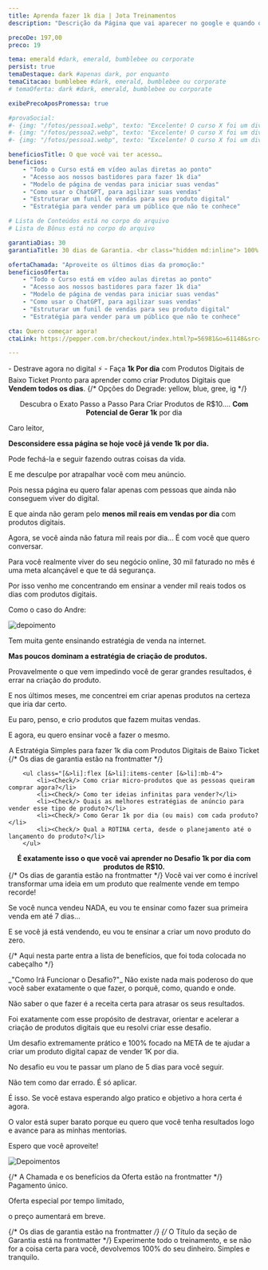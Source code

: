 ```yaml
---
title: Aprenda fazer 1k dia | Jota Treinamentos
description: "Descrição da Página que vai aparecer no google e quando o link for compratilhado no whatsapp, twitter, etc. Mantenha abaixo de 160 caracteres"

precoDe: 197,00
preco: 19

tema: emerald #dark, emerald, bumblebee ou corporate
persist: true
temaDestaque: dark #apenas dark, por enquanto
temaCitacao: bumblebee #dark, emerald, bumblebee ou corporate
# temaOferta: dark #dark, emerald, bumblebee ou corporate

exibePrecoAposPromessa: true

#provaSocial:
#- {img: "/fotos/pessoa1.webp", texto: "Excelente! O curso X foi um divisor de águas. Em apenas T meses, eu fui de A para B", nome: "Pessoa 1" }
#- {img: "/fotos/pessoa2.webp", texto: "Excelente! O curso X foi um divisor de águas. Em apenas T meses, eu fui de A para B", nome: "Pessoa 2" }
#- {img: "/fotos/pessoa1.webp", texto: "Excelente! O curso X foi um divisor de águas. Em apenas T meses, eu fui de A para B", nome: "Pessoa 3" }

beneficiosTitle: O que você vai ter acesso…
beneficios:
    - "Todo o Curso está em vídeo aulas diretas ao ponto"
    - "Acesso aos nossos bastidores para fazer 1k dia"
    - "Modelo de página de vendas para iniciar suas vendas"
    - "Como usar o ChatGPT, para agilizar suas vendas"
    - "Estruturar um funil de vendas para seu produto digital"
    - "Estratégia para vender para um público que não te conhece"

# Lista de Conteúdos está no corpo do arquivo
# Lista de Bônus está no corpo do arquivo

garantiaDias: 30
garantiaTitle: 30 dias de Garantia. <br class="hidden md:inline"> 100% de Satisfação. Risco Zero.

ofertaChamada: "Aproveite os últimos dias da promoção:"
beneficiosOferta:
    - "Todo o Curso está em vídeo aulas diretas ao ponto"
    - "Acesso aos nossos bastidores para fazer 1k dia"
    - "Modelo de página de vendas para iniciar suas vendas"
    - "Como usar o ChatGPT, para agilizar suas vendas"
    - "Estruturar um funil de vendas para seu produto digital"
    - "Estratégia para vender para um público que não te conhece"

cta: Quero começar agora!
ctaLink: https://pepper.com.br/checkout/index.html?p=56981&o=61148&src=LPRAPIDA&utm_medium=lp

---
```



<Layout frontmatter={frontmatter} >

<Fragment slot="pre-promessa">- Destrave agora no digital <span class="text-white">⚡</span> -</Fragment>
<Fragment slot="promessa">Faça <Degrade grad="yellow">**1k Por dia**</Degrade> com Produtos Digitais de Baixo Ticket</Fragment>
<Fragment slot="subpromessa">Pronto para aprender como criar Produtos Digitais que <Degrade grad="blue">**Vendem todos os dias**</Degrade>.</Fragment>
{/* Opções do Degrade: yellow, blue, gree, ig */}

<span class="text-3xl xs:text-5xl"><div align="center">Descubra o Exato Passo a Passo Para Criar Produtos de R$10…. **Com Potencial de Gerar 1k** por dia</div></span>
<p></p>
Caro leitor,

<span class="text-red">**Desconsidere essa página se hoje você já vende 1k por dia.**</span>

Pode fechá-la e seguir fazendo outras coisas da vida.

E me desculpe por atrapalhar você com meu anúncio.

Pois nessa página eu quero falar apenas com pessoas que ainda não conseguem viver do digital.

E que ainda não geram pelo **menos mil reais em vendas por dia** com produtos digitais.

Agora, se você ainda não fatura mil reais por dia... É com você que quero conversar.

Para você realmente viver do seu negócio online, 30 mil faturado no mês é uma meta alcançável e que te dá segurança.

Por isso venho me concentrando em ensinar a vender mil reais todos os dias com produtos digitais.

Como o caso do Andre:

<img align="center" src="/fotos/print.webp" alt="depoimento"/>

Tem muita gente ensinando estratégia de venda na internet.

**Mas poucos  dominam a estratégia de criação de produtos.**

Provavelmente o que vem impedindo você de gerar grandes resultados, é errar na criação do produto.

E nos últimos meses, me concentrei em criar apenas produtos na certeza que iria dar certo.

Eu paro, penso, e crio produtos que fazem muitas vendas.

E agora, eu quero ensinar você a fazer o mesmo.

<span class="text-3xl xs:text-5xl"><div align="center">A Estratégia Simples para fazer 1k dia com Produtos Digitais de Baixo Ticket</div></span>
{/* Os dias de garantia estão na frontmatter */}

        <ul class="[&>li]:flex [&>li]:items-center [&>li]:mb-4">
            <li><Check/> Como criar micro-produtos que as pessoas queiram comprar agora?</li>
            <li><Check/> Como ter ideias infinitas para vender?</li>
            <li><Check/> Quais as melhores estratégias de anúncio para vender esse tipo de produto?</li>
            <li><Check/> Como Gerar 1k por dia (ou mais) com cada produto?</li>
            <li><Check/> Qual a ROTINA certa, desde o planejamento até o lançamento do produto?</li>
        </ul>

<span class="text-3xl xs:text-3xl"><div align="center">**É exatamente isso o que você vai aprender no Desafio 1k por dia com produtos de R$10.**</div></span>
{/* Os dias de garantia estão na frontmatter */}
Você vai ver como é incrível transformar uma ideia em um produto que realmente vende em tempo recorde!

Se você nunca vendeu NADA, eu vou te ensinar como fazer sua primeira venda em até 7 dias...

E se você já está vendendo, eu vou te ensinar a criar um novo produto do zero.

{/* Aqui nesta parte entra a lista de benefícios, que foi toda colocada no cabeçalho */}

<Fragment slot="citacao">
_"Como Irá Funcionar o Desafio?"_
</Fragment>

<Fragment slot="copy-logica">
Não existe nada mais poderoso do que você saber exatamente o que fazer, o porquê, como, quando e onde.

Não saber o que fazer é a receita certa para atrasar os seus resultados.

Foi exatamente com esse propósito de destravar, orientar e acelerar a criação de produtos digitais que eu resolvi criar esse desafio.

Um desafio extremamente prático e 100% focado na META de te ajudar a criar um produto digital capaz de vender 1K por dia.

No desafio eu vou te passar um plano de 5 dias para você seguir.

Não tem como dar errado. É só aplicar.

É isso. Se você estava esperando algo pratico e objetivo a hora certa é agora.

O valor está super barato porque eu quero que você tenha resultados logo e avance para as minhas mentorias.

Espero que você aproveite!

<img src="/fotos/viviane.webp" alt="Depoimentos"/>

</Fragment>


{/* A Chamada e os benefícios da Oferta estão na frontmatter */}
<Fragment slot="textoAposCta">
Pagamento único.

Oferta especial por tempo limitado, 

o preço aumentará em breve.
</Fragment>

{/* Os dias de garantia estão na frontmatter */}
{/* O Título da seção de Garantia está na frontmatter */}
<Fragment slot="garantiaTexto">
Experimente todo o treinamento, e se não for a coisa certa para você, devolvemos 100% do seu dinheiro. Simples e tranquilo.
</Fragment>


</Layout>